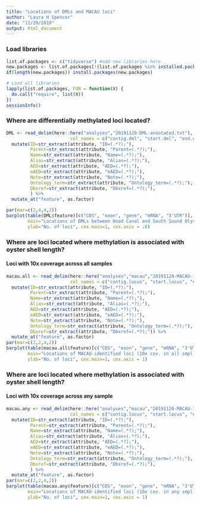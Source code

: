 ```yaml
---
title: "Locations of DMLs and MACAU loci"
author: "Laura H Spencer"
date: "11/20/2019"
output: html_document
---
```


### Load libraries 

```r
list.of.packages <- c("tidyverse") #add new libraries here 
new.packages <- list.of.packages[!(list.of.packages %in% installed.packages()[,"Package"])]
if(length(new.packages)) install.packages(new.packages)

# Load all libraries 
lapply(list.of.packages, FUN = function(X) {
  do.call("require", list(X)) 
})
sessionInfo()
```

### Where are differentially methylated loci located? 

```r
DML <- read_delim(here::here("analyses","20191120-DML-annotated.txt"), delim = '\t', 
                        col_names = c("contig.dml", "start.dml", "end.dml", "score.dml", "unknown", "contig.feat", "source", "feature", "start.feat", "end.feat", "score.feat", "strand", "frame", "attribute")) %>% as_tibble() %>% 
  mutate(ID=str_extract(attribute, "ID=(.*?);"), 
         Parent=str_extract(attribute, "Parent=(.*?);"),
         Name=str_extract(attribute, "Name=(.*?);"),
         Alias=str_extract(attribute, "Alias=(.*?);"),
         AED=str_extract(attribute, "AED=(.*?);"),
         eAED=str_extract(attribute, "eAED=(.*?);"),
         Note=str_extract(attribute, "Note=(.*?);"),
         Ontology_term=str_extract(attribute, "Ontology_term=(.*?);"),
         Dbxref=str_extract(attribute, "Dbxref=(.*?);"),
         ) %>%
  mutate_at("feature", as.factor)

par(mar=c(2,4,4,2))
barplot(table(DML$feature)[c("CDS", "exon", "gene", "mRNA", "3'UTR")], 
        main="Locations of DMLs between Hood Canal and South Sound Olys\n(10x cov. in any smpl)", 
        ylab="No. of loci", cex.main=1, cex.axis = .8)
```

### Where are loci located where methylation is associated with oyster shell length? 

#### Loci with 10x coverage across all samples 

```r
macau.all <- read_delim(here::here("analyses","macau","20191120-MACAU-10xall-features.txt"), delim = '\t', 
                        col_names = c("contig.locus", "start.locus", "end.locus", "unknown.column", "contig.feat", "source", "feature", "start.feat", "end.feat", "score", "strand", "frame", "attribute")) %>% as_tibble() %>%
  mutate(ID=str_extract(attribute, "ID=(.*?);"), 
         Parent=str_extract(attribute, "Parent=(.*?);"),
         Name=str_extract(attribute, "Name=(.*?);"),
         Alias=str_extract(attribute, "Alias=(.*?);"),
         AED=str_extract(attribute, "AED=(.*?);"),
         eAED=str_extract(attribute, "eAED=(.*?);"),
         Note=str_extract(attribute, "Note=(.*?);"),
         Ontology_term=str_extract(attribute, "Ontology_term=(.*?);"),
         Dbxref=str_extract(attribute, "Dbxref=(.*?);")) %>%
  mutate_at("feature", as.factor)
par(mar=c(2,2,4,2))
barplot(table(macau.all$feature)[c("CDS", "exon", "gene", "mRNA", "3'UTR")], 
        main="Locations of MACAU-identified loci (10x cov. in all smpl)", 
        ylab="No. of loci", cex.main=1, cex.axis = 1)
```

### Where are loci located where methylation is associated with oyster shell length? 

#### Loci with 10x coverage across any sample 

```r
macau.any <- read_delim(here::here("analyses","macau","20191120-MACAU-10xany-features.txt"), delim = '\t', 
                        col_names = c("contig.locus", "start.locus", "end.locus", "unknown.column", "contig.feat", "source", "feature", "start.feat", "end.feat", "score", "strand", "frame", "attribute")) %>% as_tibble() %>%
  mutate(ID=str_extract(attribute, "ID=(.*?);"), 
         Parent=str_extract(attribute, "Parent=(.*?);"),
         Name=str_extract(attribute, "Name=(.*?);"),
         Alias=str_extract(attribute, "Alias=(.*?);"),
         AED=str_extract(attribute, "AED=(.*?);"),
         eAED=str_extract(attribute, "eAED=(.*?);"),
         Note=str_extract(attribute, "Note=(.*?);"),
         Ontology_term=str_extract(attribute, "Ontology_term=(.*?);"),
         Dbxref=str_extract(attribute, "Dbxref=(.*?);"),
         ) %>%
  mutate_at("feature", as.factor)
par(mar=c(2,2,4,2))
barplot(table(macau.any$feature)[c("CDS", "exon", "gene", "mRNA", "3'UTR")], 
        main="Locations of MACAU-identified loci (10x cov. in any smpl)", 
        ylab="No. of loci", cex.main=1, cex.axis = 1)
```

